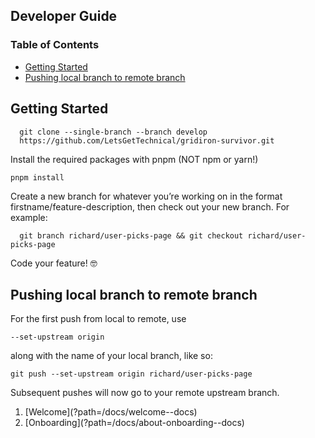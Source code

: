 
## Developer Guide

### Table of Contents

- [Getting Started](#getting-started)
- [Pushing local branch to remote branch](#pushing-local-branch-to-remote-branch)

## Getting Started

```
  git clone --single-branch --branch develop
  https://github.com/LetsGetTechnical/gridiron-survivor.git
```

Install the required packages with pnpm (NOT npm or yarn!)

```
pnpm install
```

Create a new branch for whatever you’re working on in the format firstname/feature-description, then check out your new branch. For example:

```
  git branch richard/user-picks-page && git checkout richard/user-picks-page
```

Code your feature! 🤓

## Pushing local branch to remote branch

For the first push from local to remote, use

```
--set-upstream origin
```

along with the name of your local branch, like so:

```
git push --set-upstream origin richard/user-picks-page
```

Subsequent pushes will now go to your remote upstream branch.

<ol className="doc_nav_links">
  <li>[Welcome](?path=/docs/welcome--docs)</li>
  <li>[Onboarding](?path=/docs/about-onboarding--docs)</li>
</ol>
